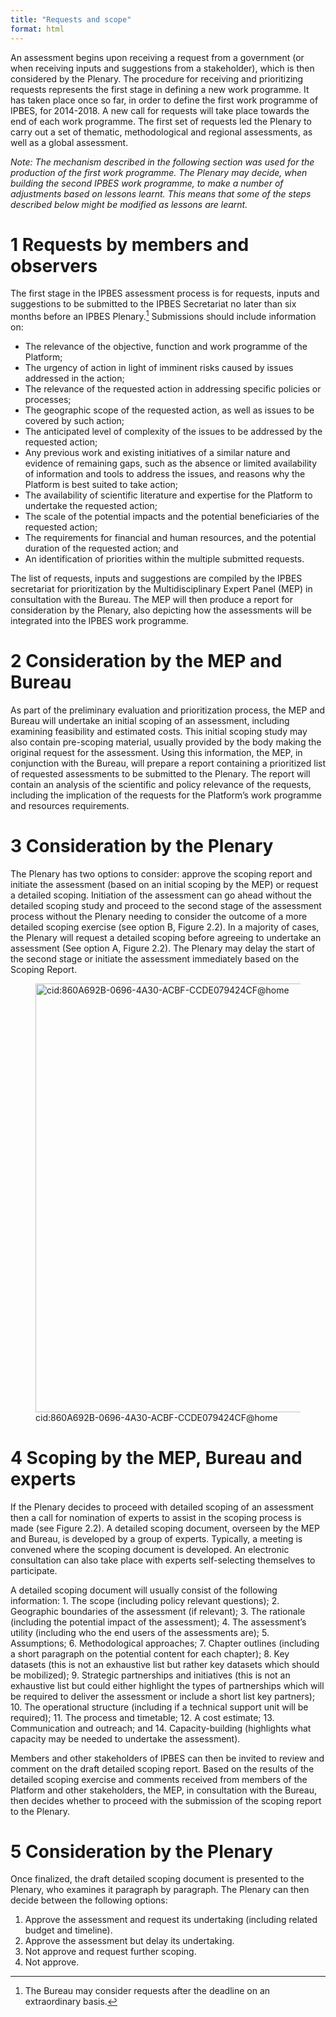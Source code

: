 ```yaml
---
title: "Requests and scope"
format: html
---
```


An assessment begins upon receiving a request from a government (or when receiving inputs and suggestions from a stakeholder), which is then considered by the Plenary. The procedure for receiving and prioritizing requests represents the first stage in defining a new work programme. It has taken place once so far, in order to define the first work programme of IPBES, for 2014-2018. A new call for requests will take place towards the end of each work programme. The first set of requests led the Plenary to carry out a set of thematic, methodological and regional assessments, as well as a global assessment.

*Note: The mechanism described in the following section was used for the production of the first work programme. The Plenary may decide, when building the second IPBES work programme, to make a number of adjustments based on lessons learnt. This means that some of the steps described below might be modified as lessons are learnt.*

# 1 Requests by members and observers

The first stage in the IPBES assessment process is for requests, inputs and suggestions to be submitted to the IPBES Secretariat no later than six months before an IPBES Plenary.[^1] Submissions should include information on:

- The relevance of the objective, function and work programme of the Platform;
- The urgency of action in light of imminent risks caused by issues addressed in the action;
- The relevance of the requested action in addressing specific policies or processes;
- The geographic scope of the requested action, as well as issues to be covered by such action;
- The anticipated level of complexity of the issues to be addressed by the requested action;
- Any previous work and existing initiatives of a similar nature and evidence of remaining gaps, such as the absence or limited availability of information and tools to address the issues, and reasons why the Platform is best suited to take action;
- The availability of scientific literature and expertise for the Platform to undertake the requested action;
- The scale of the potential impacts and the potential beneficiaries of the requested action;
- The requirements for financial and human resources, and the potential duration of the requested action; and
- An identification of priorities within the multiple submitted requests.

The list of requests, inputs and suggestions are compiled by the IPBES secretariat for prioritization by the Multidisciplinary Expert Panel (MEP) in consultation with the Bureau. The MEP will then produce a report for consideration by the Plenary, also depicting how the assessments will be integrated into the IPBES work programme.

# 2 Consideration by the MEP and Bureau

As part of the preliminary evaluation and prioritization process, the MEP and Bureau will undertake an initial scoping of an assessment, including examining feasibility and estimated costs. This initial scoping study may also contain pre-scoping material, usually provided by the body making the original request for the assessment. Using this information, the MEP, in conjunction with the Bureau, will prepare a report containing a prioritized list of requested assessments to be submitted to the Plenary. The report will contain an analysis of the scientific and policy relevance of the requests, including the implication of the requests for the Platform's work programme and resources requirements.

# 3 Consideration by the Plenary

The Plenary has two options to consider: approve the scoping report and initiate the assessment (based on an initial scoping by the MEP) or request a detailed scoping. Initiation of the assessment can go ahead without the detailed scoping study and proceed to the second stage of the assessment process without the Plenary needing to consider the outcome of a more detailed scoping exercise (see option B, Figure 2.2). In a majority of cases, the Plenary will request a detailed scoping before agreeing to undertake an assessment (See option A, Figure 2.2). The Plenary may delay the start of the second stage or initiate the assessment immediately based on the Scoping Report.

![cid:860A692B-0696-4A30-ACBF-CCDE079424CF@home](images/Stage_1/media/image1.jpeg){width="6.0in"
height="7.141755249343832in"}

# 4 Scoping by the MEP, Bureau and experts

If the Plenary decides to proceed with detailed scoping of an assessment then a call for nomination of experts to assist in the scoping process is made (see Figure 2.2). A detailed scoping document, overseen by the MEP and Bureau, is developed by a group of experts. Typically, a meeting is convened where the scoping document is developed. An electronic consultation can also take place with experts self-selecting themselves to participate.

A detailed scoping document will usually consist of the following information:
1.  The scope (including policy relevant questions);
2.  Geographic boundaries of the assessment (if relevant);
3.  The rationale (including the potential impact of the assessment);
4.  The assessment's utility (including who the end users of the assessments are);
5.  Assumptions;
6.  Methodological approaches;
7.  Chapter outlines (including a short paragraph on the potential content for each chapter);
8.  Key datasets (this is not an exhaustive list but rather key datasets which should be mobilized);
9.  Strategic partnerships and initiatives (this is not an exhaustive list but could either highlight the types of partnerships which will be required to deliver the assessment or include a short list key partners);
10. The operational structure (including if a technical support unit will be required);
11. The process and timetable;
12. A cost estimate;
13. Communication and outreach; and
14. Capacity-building (highlights what capacity may be needed to undertake the assessment).

Members and other stakeholders of IPBES can then be invited to review and comment on the draft detailed scoping report. Based on the results of the detailed scoping exercise and comments received from members of the Platform and other stakeholders, the MEP, in consultation with the Bureau, then decides whether to proceed with the submission of the scoping report to the Plenary.

# 5 Consideration by the Plenary

Once finalized, the draft detailed scoping document is presented to the Plenary, who examines it paragraph by paragraph. The Plenary can then decide between the following options:

1.  Approve the assessment and request its undertaking (including related budget and timeline).
2.  Approve the assessment but delay its undertaking.
3.  Not approve and request further scoping.
4.  Not approve.

[^1]:
The Bureau may consider requests after the deadline on an extraordinary basis.